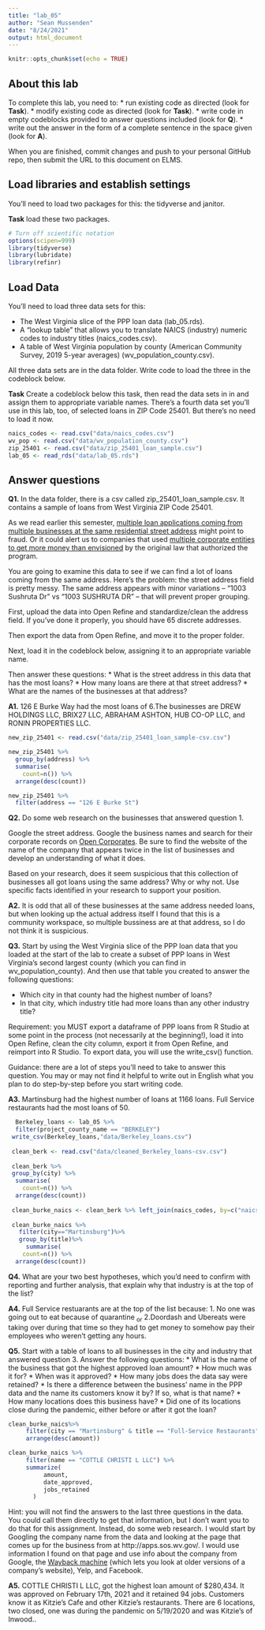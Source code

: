 ```yaml
---
title: "lab_05"
author: "Sean Mussenden"
date: "8/24/2021"
output: html_document
---
```


```r
knitr::opts_chunk$set(echo = TRUE)
```

## About this lab

To complete this lab, you need to:
* run existing code as directed (look for **Task**).
* modify existing code as directed (look for **Task**).
* write code in empty codeblocks provided to answer questions included (look for **Q**).
* write out the answer in the form of a complete sentence in the space given (look for **A**).

When you are finished, commit changes and push to your personal GitHub repo, then submit the URL to this document on ELMS.

## Load libraries and establish settings

You'll need to load two packages for this: the tidyverse and janitor.

**Task** load these two packages.

```r
# Turn off scientific notation
options(scipen=999)
library(tidyverse)
library(lubridate)
library(refinr)
```

## Load Data

You'll need to load three data sets for this:

* The West Virginia slice of the PPP loan data (lab_05.rds).
* A "lookup table" that allows you to translate NAICS (industry) numeric codes to industry titles (naics_codes.csv).
* A table of West Virginia population by county (American Community Survey, 2019 5-year averages) (wv_population_county.csv).

All three data sets are in the data folder.  Write code to load the three in the codeblock below.

**Task** Create a codeblock below this task, then read the data sets in in and assign them to appropriate variable names. There's a fourth data set you'll use in this lab, too, of selected loans in ZIP Code 25401. But there's no need to load it now.
```r
naics_codes <- read.csv("data/naics_codes.csv") 
wv_pop <- read.csv("data/wv_population_county.csv")
zip_25401 <- read.csv("data/zip_25401_loan_sample.csv")
lab_05 <- read_rds("data/lab_05.rds")
```
## Answer questions

**Q1.** In the data folder, there is a csv called zip_25401_loan_sample.csv.  It contains a sample of loans from West Virginia ZIP Code 25401. 

As we read earlier this semester, [multiple loan applications coming from multiple businesses at the same residential street address](https://www.nytimes.com/2021/08/17/business/ppp-fraud-covid.html) might point to fraud. Or it could alert us to companies that used [multiple corporate entities to get more money than envisioned](https://www.propublica.org/article/different-names-same-address-how-big-businesses-got-government-loans-meant-for-small-businesses) by the original law that authorized the program.   

You are going to examine this data to see if we can find a lot of loans coming from the same address.  Here's the problem: the street address field is pretty messy.  The same address appears with minor variations --  "1003 Sushruta Dr" vs "1003 SUSHRUTA DR" -- that will prevent proper grouping. 

First, upload the data into Open Refine and standardize/clean the address field. If you've done it properly, you should have 65 discrete addresses. 

Then export the data from Open Refine, and move it to the proper folder. 

Next, load it in the codeblock below, assigning it to an appropriate variable name. 

Then answer these questions:
* What is the street address in this data that has the most loans?
* How many loans are there at that street address?
* What are the names of the businesses at that address?

**A1.**
126 E Burke Way had the most loans of 6.The businesses are DREW HOLDINGS LLC, BRIX27 LLC, ABRAHAM ASHTON, HUB CO-OP LLC, and RONIN PROPERTIES LLC. 
```r
new_zip_25401 <- read.csv("data/zip_25401_loan_sample-csv.csv")

new_zip_25401 %>%
  group_by(address) %>%
  summarise(
    count=n()) %>%
  arrange(desc(count))

new_zip_25401 %>%
  filter(address == "126 E Burke St")
```

**Q2.** Do some web research on the businesses that answered question 1.  

Google the street address.  Google the business names and search for their corporate records on [Open Corporates](https://opencorporates.com/). Be sure to find the website of the name of the company that appears twice in the list of businesses and develop an understanding of what it does. 

Based on your research, does it seem suspicious that this collection of businesses all got loans using the same address? Why or why not. Use specific facts identified in your research to support your position. 

**A2.**
It is odd that all of these businesses at the same address needed loans, but when looking up the actual address itself I found that this is a community workspace, so multiple bussiness are at that address, so I do not think it is suspicious. 

**Q3.** Start by using the West Virginia slice of the PPP loan data that you loaded at the start of the lab to create a subset of PPP loans in West Virginia's second largest county (which you can find in wv_population_county). And then use that table you created to answer the following questions:

* Which city in that county had the highest number of loans? 
* In that city, which industry title had more loans than any other industry title? 

Requirement: you MUST export a dataframe of PPP loans from R Studio at some point in the process (not necessarily at the beginning!), load it into Open Refine, clean the city column, export it from Open Refine, and reimport into R Studio. To export data, you will use the write_csv() function.

Guidance: there are a lot of steps you'll need to take to answer this question. You may or may not find it helpful to write out in English what you plan to do step-by-step before you start writing code.   

**A3.**
Martinsburg had the highest number of loans at 1166 loans. Full Service restaurants had the most loans of 50.
```r
  Berkeley_loans <- lab_05 %>%
  filter(project_county_name == "BERKELEY") 
 write_csv(Berkeley_loans,"data/Berkeley_loans.csv")
 
 clean_berk <- read.csv("data/cleaned_Berkeley_loans-csv.csv")
 
 clean_berk %>%
 group_by(city) %>%
  summarise(
    count=n()) %>%
  arrange(desc(count))
 
 clean_burke_naics <- clean_berk %>% left_join(naics_codes, by=c("naics_code"))
 
 clean_burke_naics %>% 
   filter(city=="Martinsburg")%>%
   group_by(title)%>%
     summarise(
    count=n()) %>%
  arrange(desc(count))

```

**Q4.** What are your two best hypotheses, which you'd need to confirm with reporting and further analysis, that explain why that industry is at the top of the list?

**A4.** 
Full Service restuarants are at the top of the list because:
1. No one was going out to eat because of quarantine
~or~
2.Doordash and Ubereats were taking over during that time so they had to get money to somehow pay their employees who weren't getting any hours.

**Q5.** Start with a table of loans to all businesses in the city and industry that answered question 3. Answer the following questions:
* What is the name of the business that got the highest approved loan amount? 
* How much was it for?
* When was it approved?
* How many jobs does the data say were retained?
* Is there a difference between the business' name in the PPP data and the name its customers know it by? If so, what is that name?
* How many locations does this business have? 
* Did one of its locations close during the pandemic, either before or after it got the loan?

```r
clean_burke_naics%>%
     filter(city == "Martinsburg" & title == "Full-Service Restaurants") %>%
     arrange(desc(amount))

clean_burke_naics %>%
     filter(name == "COTTLE CHRISTI L LLC") %>%
     summarize(
          amount,
          date_approved,
          jobs_retained
       )
```
Hint: you will not find the answers to the last three questions in the data.  You could call them directly to get that information, but I don't want you to do that for this assignment.  Instead, do some web research. I would start by Googling the company name from the data and looking at the page that comes up for the business from at http://apps.sos.wv.gov/. I would use information I found on that page and use info about the company from Google, the [Wayback machine](https://archive.org/web/) (which lets you look at older versions of a company's website), Yelp, and Facebook. 

**A5.**
COTTLE CHRISTI L LLC, got the highest loan amount of $280,434. It was approved on February 17th, 2021 and it retained 94 jobs. Customers know it as Kitzie's Cafe and other Kitzie's restaurants. There are 6 locations, two closed, one was during the pandemic on 5/19/2020 and was Kitzie's of Inwood..
